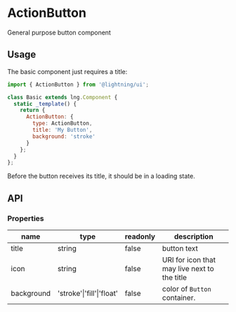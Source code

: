 
# ActionButton

General purpose button component

## Usage

The basic component just requires a title:

```js
import { ActionButton } from '@lightning/ui';

class Basic extends lng.Component {
  static _template() {
    return {
      ActionButton: {
        type: ActionButton,
        title: 'My Button',
        background: 'stroke'
      }
    };
  }
};
```
<Preview>
  <Story id="actionbutton--base" />
</Preview>


Before the button receives its title, it should be in a loading state.
<Preview>
  <Story id="actionbutton--loading" />
</Preview>

## API

### Properties

name|type|readonly|description
--|--|--|--
title|string|false|button text
icon|string|false|URI for icon that may live next to the title
background|'stroke'\|'fill'\|'float'|false|color of `Button` container.
